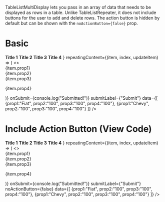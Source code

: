 
<Meta title="Tables/TableListMultiDisplay" component={TableListMultiDisplay} />

TableListMultiDisplay lets you pass in an array of data that needs to be displayed as rows in a table. Unlike TableListRepeater, it does not include buttons for the user to add and delete rows. The action button is hidden by default but can be shown with the `noActionButton={false}` prop.

# Basic

<Canvas>
	<Story name="TableListMultiDisplay">
		<TableListMultiDisplay
				header={
					<>
						<strong style={{ width: "10%" }}>Title 1</strong>
						<strong style={{ width: "30%" }}>Title 2</strong>
						<strong style={{ width: "30%" }}>Title 3</strong>
						<strong style={{ width: "20%" }}>Title 4</strong>
					</>
				}
				repeatingContent={(item, index, updateItem) => (
					<>
						<div>{item.prop1}</div>
						<div>
							{item.prop2}
						</div>
						<div>
							{item.prop3}
						</div>
						<div>
							<p>
								{item.prop4}
							</p>
						</div>
					</>
				)}
				onSubmit={console.log("Submitted!")}
				submitLabel={"Submit"}
				data={[
					{prop1:"Fiat", prop2:"100", prop3:"100", prop4:"100"},
					{prop1:"Chevy", prop2:"100", prop3:"100", prop4:"100"}
				]}
			/>
	</Story>
</Canvas>

# Include Action Button (View Code)

<Canvas>
	<Story name="Action Button">
		<TableListMultiDisplay
				header={
					<>
						<strong style={{ width: "10%" }}>Title 1</strong>
						<strong style={{ width: "30%" }}>Title 2</strong>
						<strong style={{ width: "30%" }}>Title 3</strong>
						<strong style={{ width: "20%" }}>Title 4</strong>
					</>
				}
				repeatingContent={(item, index, updateItem) => (
					<>
						<div>{item.prop1}</div>
						<div>
							{item.prop2}
						</div>
						<div>
							{item.prop3}
						</div>
						<div>
							<p>
								{item.prop4}
							</p>
						</div>
					</>
				)}
				onSubmit={console.log("Submitted!")}
				submitLabel={"Submit"}
				noActionButton={false}
				data={[
					{prop1:"Fiat", prop2:"100", prop3:"100", prop4:"100"},
					{prop1:"Chevy", prop2:"100", prop3:"100", prop4:"100"}
				]}
			/>
	</Story>
</Canvas>
